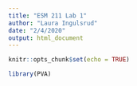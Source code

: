 ```yaml
---
title: "ESM 211 Lab 1"
author: "Laura Ingulsrud"
date: "2/4/2020"
output: html_document
---
```


```r
knitr::opts_chunk$set(echo = TRUE)
```

```r

library(PVA)

```

